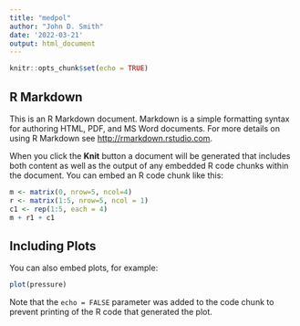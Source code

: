 ```yaml
---
title: "medpol"
author: "John D. Smith"
date: '2022-03-21'
output: html_document
---
```


```r
knitr::opts_chunk$set(echo = TRUE)
```

## R Markdown

This is an R Markdown document. Markdown is a simple formatting syntax for authoring HTML, PDF, and MS Word documents. For more details on using R Markdown see <http://rmarkdown.rstudio.com>.

When you click the **Knit** button a document will be generated that includes both content as well as the output of any embedded R code chunks within the document. You can embed an R code chunk like this:

```r


m <- matrix(0, nrow=5, ncol=4)
r <- matrix(1:5, nrow=5, ncol = 1)
c1 <- rep(1:5, each = 4)
m + r1 + c1

```

## Including Plots

You can also embed plots, for example:

```r
plot(pressure)
```

Note that the `echo = FALSE` parameter was added to the code chunk to prevent printing of the R code that generated the plot.
